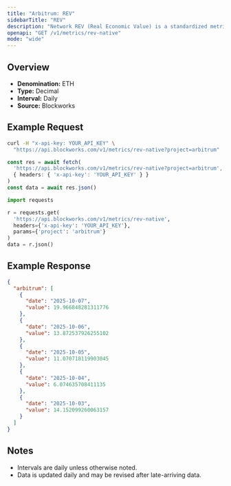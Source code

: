 ```yaml
---
title: "Arbitrum: REV"
sidebarTitle: "REV"
description: "Network REV (Real Economic Value) is a standardized metric that tracks blockchain value accrual generated by user activity. REV consists of both in-protocol transaction fees and out-of-protocol tips that users pay for transaction execution, so it measures the monetary demand to transact onchain."
openapi: "GET /v1/metrics/rev-native"
mode: "wide"
---
```


## Overview

- **Denomination:** ETH
- **Type:** Decimal
- **Interval:** Daily
- **Source:** Blockworks

## Example Request

<CodeGroup>

```bash cURL
curl -H "x-api-key: YOUR_API_KEY" \
  "https://api.blockworks.com/v1/metrics/rev-native?project=arbitrum"
```

```typescript TypeScript
const res = await fetch(
  'https://api.blockworks.com/v1/metrics/rev-native?project=arbitrum',
  { headers: { 'x-api-key': 'YOUR_API_KEY' } }
)
const data = await res.json()
```

```python Python
import requests

r = requests.get(
  'https://api.blockworks.com/v1/metrics/rev-native',
  headers={'x-api-key': 'YOUR_API_KEY'},
  params={'project': 'arbitrum'}
)
data = r.json()
```

</CodeGroup>

## Example Response

```json
{
  "arbitrum": [
    {
      "date": "2025-10-07",
      "value": 19.966848281311776
    },
    {
      "date": "2025-10-06",
      "value": 13.872537926255102
    },
    {
      "date": "2025-10-05",
      "value": 11.070718119903045
    },
    {
      "date": "2025-10-04",
      "value": 6.074635708411135
    },
    {
      "date": "2025-10-03",
      "value": 14.152099260063157
    }
  ]
}
```

## Notes
- Intervals are daily unless otherwise noted.
- Data is updated daily and may be revised after late-arriving data.
